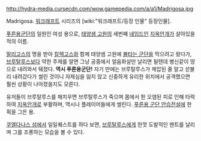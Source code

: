 http://hydra-media.cursecdn.com/wow.gamepedia.com/a/a1/Madrigosa.jpg

Madrigosa. [[워크래프트]] 시리즈의 [wiki:"워크래프트/등장 인물" 등장인물].

[[푸른용군단]]의 일원인 여성 용으로, [[태양샘 고원]]의 세번째 [[네임드]]인 [[지옥안개]]가 살아있을적의 이름.

[[말리고스]]의 명을 받아 [[칼렉고스]]와 함께 태양샘 고원에 [[불타는 군단]]을 막으려고 왔다가, [[브루탈루스]]보다 약한 주제를 알면 그냥 공중에서 얼음화살만 날리면 될텐데 병신같이 땅으로 내려와서 뒈졌다. '''역시 푸른용군단!''' 자기 딴에는 브루탈루스가 제압된 줄 알고 섣불리 내려갔다가 썰린 것이니 자제심을 잃지 않고 신중하게 유리한 위치에서 공격했으면 훨씬 상황이 나아졌을지도 모른다. 

유저들이 브루탈루스를 해치우면 브루탈루스가 죽으며 몸에서 튄 오염된 피로 인해 타락하여 [[지옥안개]]로 부활하며, 역시나 플레이어들에게 썰린다. [[푸른용 군단 안습전설]]에 한 획을 그은 용.

[[쿠엘다나스 섬]]에서 일일퀘스트를 하다 보면, [[브루탈루스]]에게 한껏 도발적인 멘트를 날리며 그를 조롱하는 모습을 볼 수 있다.
